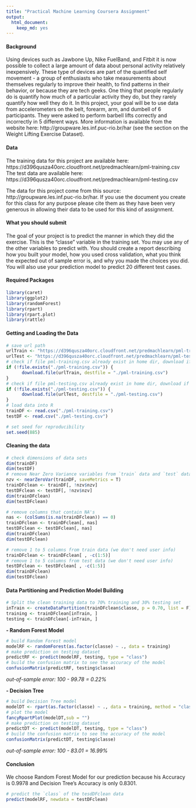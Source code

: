 ---
title: "Practical Machine Learning Coursera Assignment"
output: 
  html_document: 
    keep_md: yes
---


#### **Background**

Using devices such as Jawbone Up, Nike FuelBand, and Fitbit it is now possible to collect a large amount of data about personal activity relatively inexpensively. These type of devices are part of the quantified self movement - a group of enthusiasts who take measurements about themselves regularly to improve their health, to find patterns in their behavior, or because they are tech geeks. One thing that people regularly do is quantify how much of a particular activity they do, but they rarely quantify how well they do it. In this project, your goal will be to use data from accelerometers on the belt, forearm, arm, and dumbell of 6 participants. They were asked to perform barbell lifts correctly and incorrectly in 5 different ways. More information is available from the website here: http://groupware.les.inf.puc-rio.br/har (see the section on the Weight Lifting Exercise Dataset).

#### **Data**

The training data for this project are available here:
https://d396qusza40orc.cloudfront.net/predmachlearn/pml-training.csv  
The test data are available here:
https://d396qusza40orc.cloudfront.net/predmachlearn/pml-testing.csv

The data for this project come from this source: http://groupware.les.inf.puc-rio.br/har. If you use the document you create for this class for any purpose please cite them as they have been very generous in allowing their data to be used for this kind of assignment.

#### **What you should submit**

The goal of your project is to predict the manner in which they did the exercise. This is the "classe" variable in the training set. You may use any of the other variables to predict with. You should create a report describing how you built your model, how you used cross validation, what you think the expected out of sample error is, and why you made the choices you did. You will also use your prediction model to predict 20 different test cases.

#### Required Packages
```{r warning = F, message = F}
library(caret)
library(ggplot2)
library(randomForest)
library(rpart)
library(rpart.plot)
library(rattle)
```
#### Getting and Loading the Data
```{r message = F}
# save url path
urlTrain <- "https://d396qusza40orc.cloudfront.net/predmachlearn/pml-training.csv"
urlTest <- "https://d396qusza40orc.cloudfront.net/predmachlearn/pml-testing.csv"
# check if file pml-training.csv already exist in home dir, download if not
if (!file.exists("./pml-training.csv")) {
      download.file(urlTrain, destfile = "./pml-training.csv")
}
# check if file pml-testing.csv already exist in home dir, download if not
if (!file.exists("./pml-testing.csv")) {
      download.file(urlTest, destfile = "./pml-testing.csv")
}
# load data into R
trainDF <- read.csv("./pml-training.csv")
testDF <- read.csv("./pml-testing.csv")
```

```{r}
# set seed for reproducibility
set.seed(885)
```
#### Cleaning the data
```{r}
# check dimensions of data sets
dim(trainDF)
dim(testDF)
# remove Near Zero Variance variables from `train` data and `test` data
nzv <- nearZeroVar(trainDF, saveMetrics = T)
trainDFclean <- trainDF[, !nzv$nzv] 
testDFclean <- testDF[, !nzv$nzv]
dim(trainDFclean)
dim(testDFclean)
```
```{r}
# remove columns that contain NA's
nas <- (colSums(is.na(trainDFclean)) == 0)
trainDFclean <- trainDFclean[, nas]
testDFclean <- testDFclean[, nas]
dim(trainDFclean)
dim(testDFclean)
```

```{r}
# remove 1 to 5 columns from train data (we don't need user info)
trainDFclean <- trainDFclean[ , -c(1:5)]
# remove 1 to 5 columns from test data (we don't need user info)
testDFclean <- testDFclean[ , -c(1:5)]
dim(trainDFclean)
dim(testDFclean)
```

#### Data Partitioning and Prediction Model Building
```{r}
# Split the clean training data to 70% training and 30% testing set
inTrain <- createDataPartition(trainDFclean$classe, p = 0.70, list = F)
training <- trainDFclean[inTrain, ]
testing <- trainDFclean[-inTrain, ]
```

**- Random Forest Model**


```{r cache = T}
# build Random Forest model
modelRF <- randomForest(as.factor(classe) ~ ., data = training)
# make prediction on testing dataset
predictRF <- predict(modelRF, testing, type = "class")
# build the confusion matrix to see the accuracy of the model
confusionMatrix(predictRF, testing$classe)
```

*out-of-sample error: 100 - 99.78 = 0.22%*

**- Decision Tree**

```{r cache = T}
# build Decision Tree model
modelDT <- rpart(as.factor(classe) ~ ., data = training, method = "class")
# plot the model
fancyRpartPlot(modelDT,sub = "")
# make prediction on testing dataset
predictDT <- predict(modelDT, testing, type = "class")
# build the confusion matrix to see the accuracy of the model
confusionMatrix(predictDT, testing$classe) 
```

*out-of-sample error: 100 - 83.01 = 16.99%*

#### **Conclusion**
We choose Random Forest Model for our prediction because his Accuracy is 0.9978 and Decision Tree's Accuracy is only 0.8301.
```{r}
# predict the `class` of the tesdDFclean data
predict(modelRF, newdata = testDFclean)
```
